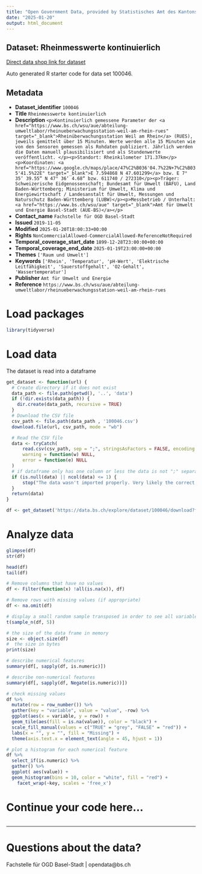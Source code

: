 ```yaml
---
title: "Open Government Data, provided by Statistisches Amt des Kantons Basel-Stadt - Fachstelle OGD"
date: "2025-01-20"
output: html_document
---
```


## Dataset: Rheinmesswerte kontinuierlich

[Direct data shop link for dataset](https://data.bs.ch/explore/dataset/100046)

Auto generated R starter code for data set 100046.

## Metadata

- **Dataset_identifier** `100046`
- **Title** `Rheinmesswerte kontinuierlich`
- **Description** `<p>Kontinuierlich gemessene Parameter der <a href="https://www.bs.ch/wsu/aue/abteilung-umweltlabor/rheinueberwachungsstation-weil-am-rhein-rues" target="_blank">Rheinüberwachungsstation Weil am Rhein</a> (RUES), jeweils gemittelt über 15 Minuten. Werte werden alle 15 Minuten wie von den Sensoren gemessen als Rohdaten publiziert. Jährlich werden die Daten manuell plausibilisiert und als Stundenwerte veröffentlicht. </p><p>Standort: Rheinkilometer 171.37km</p><p>Koordinaten: <a href="https://www.google.ch/maps/place/47%C2%B036'04.7%22N+7%C2%B035'41.5%22E" target="_blank">E 7.594868 N 47.601299</a> bzw. E 7° 35‘ 39.55“ N 47° 36‘ 4.68“ bzw. 611740 / 272310</p><p>Träger: Schweizerische Eidgenossenschaft; Bundesamt für Umwelt (BAFU), Land Baden-Württemberg; Ministerium für Umwelt, Klima und Energiewirtschaft / Landesanstalt für Umwelt, Messungen und Naturschutz Baden-Württemberg (LUBW)</p><p>Messbetrieb / Unterhalt: <a href="https://www.bs.ch/wsu/aue" target="_blank">Amt für Umwelt und Energie Basel-Stadt (AUE-BS)</a></p>`
- **Contact_name** `Fachstelle für OGD Basel-Stadt`
- **Issued** `2019-11-05`
- **Modified** `2025-01-20T18:00:33+00:00`
- **Rights** `NonCommercialAllowed-CommercialAllowed-ReferenceNotRequired`
- **Temporal_coverage_start_date** `1899-12-28T23:00:00+00:00`
- **Temporal_coverage_end_date** `2025-01-19T23:00:00+00:00`
- **Themes** `['Raum und Umwelt']`
- **Keywords** `['Rhein', 'Temperatur', 'pH-Wert', 'Elektrische Leitfähigkeit', 'Sauerstoffgehalt', 'O2-Gehalt', 'Wassertemperatur']`
- **Publisher** `Amt für Umwelt und Energie`
- **Reference** `https://www.bs.ch/wsu/aue/abteilung-umweltlabor/rheinueberwachungsstation-weil-am-rhein-rues`


# Load packages

```r

library(tidyverse)
```

# Load data

The dataset is read into a dataframe

```r
get_dataset <- function(url) {
  # Create directory if it does not exist
  data_path <- file.path(getwd(), '..', 'data')
  if (!dir.exists(data_path)) {
    dir.create(data_path, recursive = TRUE)
  }
  # Download the CSV file
  csv_path <- file.path(data_path , '100046.csv')
  download.file(url, csv_path, mode = "wb")

  # Read the CSV file
  data <- tryCatch(
      read.csv(csv_path, sep = ";", stringsAsFactors = FALSE, encoding = "UTF-8"),
      warning = function(w) NULL,
      error = function(e) NULL
  )
  # if dataframe only has one column or less the data is not ";" separated
  if (is.null(data) || ncol(data) <= 1) {
      stop("The data wasn't imported properly. Very likely the correct separator couldn't be found.\nPlease check the dataset manually and adjust the code.")
  }
  return(data)
}
```

```r

df <- get_dataset('https://data.bs.ch/explore/dataset/100046/download?format=csv&timezone=Europe%2FZurich')

```

# Analyze data

```r

glimpse(df)
str(df)

head(df)
tail(df)

```

```r
# Remove columns that have no values
df <- Filter(function(x) !all(is.na(x)), df)

# Remove rows with missing values (if appropriate)
df <- na.omit(df)
```

```r
# display a small random sample transposed in order to see all variables
t(sample_n(df, 5))
```

```r
# the size of the data frame in memory
size <- object.size(df)
#  the size in bytes
print(size)
```

```r
# describe numerical features
summary(df[, sapply(df, is.numeric)])
```

```r
# describe non-numerical features
summary(df[, sapply(df, Negate(is.numeric))])
```

```r
# check missing values
df %>%
  mutate(row = row_number()) %>%
  gather(key = "variable", value = "value", -row) %>%
  ggplot(aes(x = variable, y = row)) +
  geom_tile(aes(fill = is.na(value)), color = "black") +
  scale_fill_manual(values = c("TRUE" = "grey", "FALSE" = "red")) +
  labs(x = "", y = "", fill = "Missing") +
  theme(axis.text.x = element_text(angle = 45, hjust = 1))
```

```r
# plot a histogram for each numerical feature
df %>%
  select_if(is.numeric) %>%
  gather() %>%
  ggplot( aes(value)) +
  geom_histogram(bins = 10, color = "white", fill = "red") +
    facet_wrap(~key, scales = 'free_x')
```

# Continue your code here...

```r

```
------------------------------------------------------------------------

# Questions about the data?

Fachstelle für OGD Basel-Stadt | opendata@bs.ch
